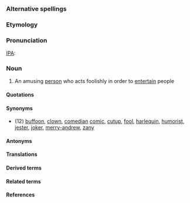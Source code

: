 ===Alternative spellings===

===Etymology===

===Pronunciation===

[[IPA]]: {{IPA|/dʒɑk.ˈpʊd.ˌɪŋ/}}

===Noun===

#An amusing [[person]] who acts foolishly in order to [[entertain]] people

====Quotations====

====Synonyms====

* (12) [[buffoon]], [[clown]], [[comedian]] [[comic]], [[cutup]], [[fool]], [[harlequin]], [[humorist]], [[jester]], [[joker]], [[merry-andrew]], [[zany]]

====Antonyms====

====Translations====

====Derived terms====

====Related terms====

====References====